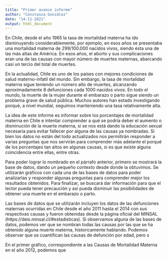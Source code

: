 ```yaml
---
title: "Primer avance informe"
author: "Constanza González"
date: "14-11-2021"
output: html_document
---
```


En Chile, desde el año 1965 la tasa de mortalidad materna ha ido disminuyendo considerablemente, por ejemplo, en esos años se presentaba una mortalidad materna de 299/100.000 nacidos vivos, siendo ésta una de las más altas de América. En esos años, el aborto y sus complicaciones eran una de las causas con mayor número de muertes maternas, abarcando casi un tercio del total de muertes.

En la actualidad, Chile es uno de los países con mejores condiciones de salud materno-infatil del mundo. Sin embargo, la tasa de mortalidad materna sigue teniendo un número alto de muertes, alcanzando aproximadamente 8 defunciones cada 1000 nacidos vivos. En todo el mundo, la muerte de la mujer durante el embarazo o parto sigue siendo un problema grave de salud pública. Muchos autores han estado investigando porqué, a nivel mundial, seguimos manteniendo una tasa relativamente alta. 

La idea de este informe es informar sobre los porcentajes de mortalidad materna en Chile e intentar comprender a qué se podría deber el aumento o disminución de la muerte materna, si se nos está dando la educación sexual necesaria para evitar fallecer por alguna de las causas ya nombradas. Si bien los datos no están del todo actualizados nos permitirán responder a varias preguntas que nos servirán para comprender más adelante el porqué de los porcentajes tan altos en algunas causas, si es que existe alguna coincidencia entre ellas, entre otras.

Para poder lograr lo nombrado en el párrafo anterior, primero se mostrará la base de datos, dando un pequeño contexto desde donde la obtuvimos. Se utilizarán gráficos con cada una de las bases de datos para poder analizarlas y responder algunas preguntas para comprender mejor los resultados obtenidos. Para finalizar, se buscará dar información para que el lector pueda tener precaución y así pueda disminuir las posibilidades de obtener una muerte en el embarazo o parto. 

Las bases de datos que se utilizarán incluyen los datos de las defunciones maternas ocurridas en Chile desde el año 2011 hasta el 2014 con sus respectivas causas y fueron obtenidas desde la página oficial del MINSAL (https://deis.minsal.cl/#estadisticas). 
Si observamos alguna de las bases de datos, podemos ver que se nombran todas las causas por las que se ha obtenido alguna muerte materna, historicamente hablando. Podemos observar que se cuantifican las causas de defunción por edad, pero s







En el primer gráfico, correspondiente a las Causas de Mortalidad Materna en el año 2012,  podemos que 
